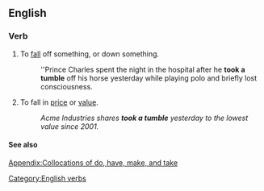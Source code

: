 ==English==

===Verb===
{{en-verb|inf=to [[take]] a [[tumble]]|takes a tumble|taking a tumble|took a tumble|taken a tumble}}

# To [[fall]] off something, or down something.
#: ''Prince Charles spent the night in the hospital after he '''took a tumble''' off his horse yesterday while playing polo and briefly lost consciousness.
# {{idiomatic}} To fall in [[price]] or [[value]].
#: ''Acme Industries shares '''took a tumble''' yesterday to the lowest value since 2001.''

====See also====
[[Appendix:Collocations of do, have, make, and take]]

[[Category:English verbs]]